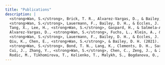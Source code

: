 ```yaml
---
title: "Publications"
description: |
  <strong>Wan, S.</strong>, Brick, T. R., Alvarez-Vargas, D., & Bailey, D. H. (in press). Triangulating on Developmental Models with a Combination of Experimental and Non-Experimental Estimates. <i>Developmental Psychology</i>.<br><br>
  <strong>Wan, S.</strong>, Lauermann, F., Bailey, D. H., & Eccles, J. S. (in press). Developmental Changes in Students’ Use of Dimensional Comparisons to Form Ability Self-Concepts in Math and Verbal Domains. <i>Child Development</i>.<br><br>
  Tang, X., Lee, H., <strong>Wan, S.</strong>, Gaspard, H., & Salmela-Aro, K. (in press). Situating Expectancies and Subjective Task Values Across Grade Levels, Domains, and Countries: A Network Approach. <i>AERA Open</i>. [paper link](https://www.researchgate.net/publication/361607205_Situating_expectancies_and_subjective_task_values_across_grade_levels_domains_and_countries_A_network_approach)<br><br> 
  Alvarez-Vargas, D., <strong>Wan, S.</strong>, Fuchs, L., Klein, A., & Bailey, D. H. (2022). Design and Analytic Features for Reducing Biases in Skill-Building Intervention Impact Forecasts. <i>Journal of Research on Educational Effectiveness</i>. [paper link](https://www.researchgate.net/publication/361830653_Design_and_Analytic_Features_for_Reducing_Biases_in_Skill-Building_Intervention_Impact_Forecasts)<br><br>
  <strong>Wan, S.</strong>, Lauermann, F., Bailey, D. H., & Eccles, J. S. (2021). When do students begin to think that one has to be either a “math person” or a “language person”? A meta-analytic review. <i>Psychological Bulletin</i>, 147(9), 867–889. [paper link](https://www.researchgate.net/publication/354873791_When_Do_Students_Begin_to_Think_That_One_Has_to_Be_Either_a_Math_Person_or_a_Language_Person_A_Meta-Analytic_Review)<br><br> 
  Qiu, K., Chen, E., <strong>Wan, S.</strong>, & Bailey, D. H. (2021). A multilevel meta-analysis on the causal effect of ANS training on symbolic math performance. <i>Journal of Experimental Psychology: Learning, Memory, and Cognition</i>, 47(11), 1820–1835. [paper link](https://www.researchgate.net/publication/355081264_A_multilevel_meta-analysis_on_the_causal_effect_of_ANS_training_on_symbolic_math_performance)<br><br> 
  <strong>Wan, S.</strong>, Bond, T. N., Lang, K., Clements, D. H., Sarama, J., & Bailey, D. H. (2021). Is intervention fadeout a scaling artefact? <i>Economics of Education Review</i>, 82, 102090. [paper link](https://www.researchgate.net/publication/349064407_Is_Intervention_Fadeout_a_Scaling_Artefact)<br><br> 
  Cui, J., Zhang, Y., <strong>Wan, S.</strong>, Chen, C., Zeng, J., & Zhou, X. (2019). Visual form perception is fundamental for both reading comprehension and arithmetic computation. <i>Cognition</i>, 189, 141-154. [paper link](https://www.researchgate.net/publication/334838462_Visual_form_perception_is_fundamental_for_both_reading_comprehension_and_arithmetic_computation)<br><br> 
  Rodic, M., Tikhomirova, T., Kolienko, T., Malykh, S., Bogdanova, O., Zueva, D. Y., Gynku, E. I., <strong>Wan, S.</strong>, Zhou, X. and Kovas, Y. (2015). Spatial complexity of character based writing systems and arithmetic in primary school: a longitudinal study. <i>Frontiers in Psychology</i>. 6:333. [paper link](https://www.researchgate.net/publication/274070901_Spatial_complexity_of_character-based_writing_systems_and_arithmetic_in_primary_school_A_longitudinal_study?_sg%5B0%5D=9998KhtqCX3CzPBjyzNWzjx8KlJMR4-oniJ7UkLZhs3kAryKSgkHhqrcEAWUBtpyapVF4VUyzk7wAJlyeWoNzrZt6xE_JLTyiYlKNn_g.4NLu769AdgwyenQ7DHKV-zED9zrKoCA5Ide_jyxkL1WVBMk3Gm9ytkOI4Srh_RsZvFiqhhKk6o9DkWSL1yGD0g) 
---
```




